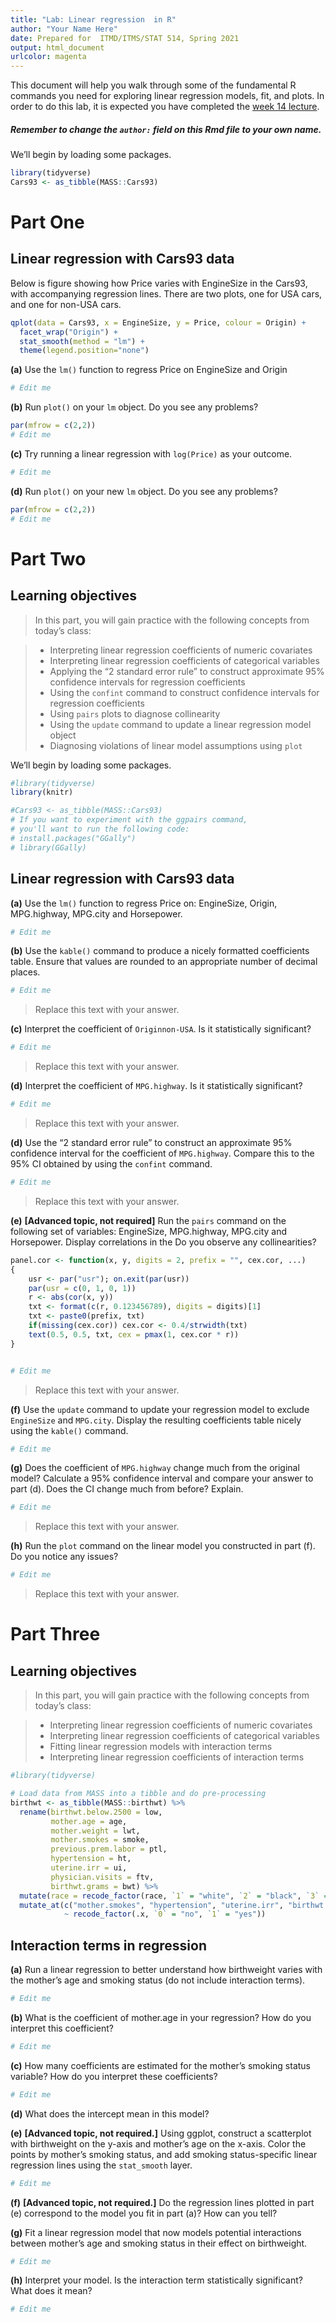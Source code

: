 ```yaml
---
title: "Lab: Linear regression  in R" 
author: "Your Name Here"
date: Prepared for  ITMD/ITMS/STAT 514, Spring 2021
output: html_document
urlcolor: magenta
---
```


This document will help you walk through some of the fundamental R commands you need for exploring linear regression models, fit, and plots. In order to do this lab, it is expected you have completed the [week 14 lecture](https://htmlpreview.github.io/?https://github.com/Sondzus/StatsAnalytics/blob/master/514-4.4-handout-RegressionWihtExamples.html). 

##### Remember to change the `author: ` field on this Rmd file to your own name.

We'll begin by loading some packages.
```r
library(tidyverse)
Cars93 <- as_tibble(MASS::Cars93)
```

# Part One 

## Linear regression with Cars93 data

Below is figure showing how Price varies with EngineSize in the Cars93, with accompanying regression lines.  There are two plots, one for USA cars, and one for non-USA cars.

```r
qplot(data = Cars93, x = EngineSize, y = Price, colour = Origin) + 
  facet_wrap("Origin") + 
  stat_smooth(method = "lm") + 
  theme(legend.position="none")
```

**(a)** Use the `lm()` function to regress Price on EngineSize and Origin

```r
# Edit me
```

**(b)** Run `plot()` on your `lm` object.  Do you see any problems?

```r
par(mfrow = c(2,2))
# Edit me
```


**(c)** Try running a linear regression with `log(Price)` as your outcome.

```r
# Edit me
```

**(d)** Run `plot()` on your new `lm` object.  Do you see any problems?

```r
par(mfrow = c(2,2))
# Edit me
```


# Part Two
 

## Learning objectives

> In this part, you will gain practice with the following concepts from today's class:

>- Interpreting linear regression coefficients of numeric covariates
- Interpreting linear regression coefficients of categorical variables
- Applying the "2 standard error rule" to construct approximate 95% confidence intervals for regression coefficients
- Using the `confint` command to construct confidence intervals for regression coefficients
- Using `pairs` plots to diagnose collinearity
- Using the `update` command to update a linear regression model object
- Diagnosing violations of linear model assumptions using `plot`

We'll begin by loading some packages.
```r
#library(tidyverse)
library(knitr)

#Cars93 <- as_tibble(MASS::Cars93)
# If you want to experiment with the ggpairs command,
# you'll want to run the following code:
# install.packages("GGally")
# library(GGally)
```

## Linear regression with Cars93 data

**(a)** Use the `lm()` function to regress Price on: EngineSize, Origin, MPG.highway, MPG.city and Horsepower.

```r
# Edit me
```

**(b)** Use the `kable()` command to produce a nicely formatted coefficients table.  Ensure that values are rounded to an appropriate number of decimal places.

```r
# Edit me
```

> Replace this text with your answer.


**(c)** Interpret the coefficient of `Originnon-USA`.  Is it statistically significant?

```r
# Edit me
```

> Replace this text with your answer.

**(d)** Interpret the coefficient of `MPG.highway`.  Is it statistically significant?

```r
# Edit me
```

> Replace this text with your answer.


**(d)** Use the "2 standard error rule" to construct an approximate 95% confidence interval for the coefficient of `MPG.highway`.  Compare this to the 95% CI obtained by using the `confint` command.

```r
# Edit me
```

> Replace this text with your answer.

**(e)**  **[Advanced topic, not required]**  Run the `pairs` command on the following set of variables: EngineSize, MPG.highway, MPG.city and Horsepower.  Display correlations in the   Do you observe any collinearities?  

```r
panel.cor <- function(x, y, digits = 2, prefix = "", cex.cor, ...)
{
    usr <- par("usr"); on.exit(par(usr))
    par(usr = c(0, 1, 0, 1))
    r <- abs(cor(x, y))
    txt <- format(c(r, 0.123456789), digits = digits)[1]
    txt <- paste0(prefix, txt)
    if(missing(cex.cor)) cex.cor <- 0.4/strwidth(txt)
    text(0.5, 0.5, txt, cex = pmax(1, cex.cor * r))
}


# Edit me
```

> Replace this text with your answer.

**(f)** Use the `update` command to update your regression model to exclude `EngineSize` and `MPG.city`.  Display the resulting coefficients table nicely using the `kable()` command.

```r
# Edit me
```


**(g)**  Does the coefficient of `MPG.highway` change much from the original model?  Calculate a 95% confidence interval and compare your answer to part (d).  Does the CI change much from before?  Explain.

```r
# Edit me
```

> Replace this text with your answer.

**(h)** Run the `plot` command on the linear model you constructed in part (f).  Do you notice any issues?

```r
# Edit me
```

> Replace this text with your answer.


# Part Three 

##  Learning objectives

> In this part, you will gain practice with the following concepts from today's class:

>- Interpreting linear regression coefficients of numeric covariates
- Interpreting linear regression coefficients of categorical variables
- Fitting linear regression models with interaction terms
- Interpreting linear regression coefficients of interaction terms

```r
#library(tidyverse)
```

```r
# Load data from MASS into a tibble and do pre-processing
birthwt <- as_tibble(MASS::birthwt) %>%
  rename(birthwt.below.2500 = low, 
         mother.age = age,
         mother.weight = lwt,
         mother.smokes = smoke,
         previous.prem.labor = ptl,
         hypertension = ht,
         uterine.irr = ui,
         physician.visits = ftv,
         birthwt.grams = bwt) %>%
  mutate(race = recode_factor(race, `1` = "white", `2` = "black", `3` = "other")) %>%
  mutate_at(c("mother.smokes", "hypertension", "uterine.irr", "birthwt.below.2500"),
            ~ recode_factor(.x, `0` = "no", `1` = "yes"))
```

## Interaction terms in regression


**(a)** Run a linear regression to better understand how birthweight varies with the mother's age and smoking status (do not include interaction terms).

```r
# Edit me
```

**(b)** What is the coefficient of mother.age in your regression?  How do you interpret this coefficient?

```r
# Edit me
```

**(c)** How many coefficients are estimated for the mother's smoking status variable?  How do you interpret these coefficients?

```r
# Edit me
```

**(d)** What does the intercept mean in this model?

**(e)** **[Advanced topic, not required.]**  Using ggplot, construct a scatterplot with birthweight on the y-axis and mother's age on the x-axis.  Color the points by mother's smoking status, and add smoking status-specific linear regression lines using the `stat_smooth` layer.

```r
# Edit me
```

**(f)** **[Advanced topic, not required.]** Do the regression lines plotted in part (e) correspond to the model you fit in part (a)?  How can you tell?

**(g)** Fit a linear regression model that now models potential interactions between mother's age and smoking status in their effect on birthweight.

```r
# Edit me
```

**(h)** Interpret your model.  Is the interaction term statistically significant?  What does it mean?

```r
# Edit me
```